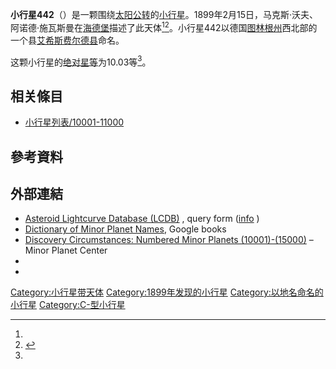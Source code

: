 {{Infobox planet
 | minorplanet     = yes
 | name            = 442 Eichsfeldia
 | background      = #D6D6D6
 | image = 
 | image_size      = 
 | caption         =
 | discovery_ref   =  <ref name="MPC-object" />
 | discoverer      = [[马克斯·沃夫、阿诺德·施瓦斯曼|马克斯·沃夫、阿诺德·施瓦斯曼]]
 | discovery_site  = [[海德堡|海德堡]]
 | discovered      = 1899年2月15日
 | mpc_name        = 442 Eichsfeldia
 | alt_names       = 442 Eichsfeldia
 | pronounced      = 
 | named_after     = <ref name="MPC-object" />
 | mp_category     = [[主帶小行星|主帶小行星]] <ref name="MPC-object" /><ref name="jpldata" />
 | orbit_ref       = <ref name="a">[http://ssd.jpl.nasa.gov/sbdb.cgi?sstr=442 442] {{Wayback|url=http://ssd.jpl.nasa.gov/sbdb.cgi?sstr=442 |date=20210807071503 }}，小行星數據庫瀏覽器（JPL Small-Body Database Browser）－[[美国国家航空航天局|美国国家航空航天局]]喷气推进实验室</ref>
 | epoch           = 2018-03-23.0（[[儒略日|JD]] 2458200.5）
 | uncertainty     = 0
 | observation_arc = 
 | aphelion = {{convert|2.513|AU|km|3|abbr=on|lk=out}}
 | perihelion      = {{convert|2.1789181|AU|km|3|abbr=on}}
 | semimajor       = 2.3457910
 | eccentricity    = 0.0711372
 | period          = 3.59[[儒略年|yr]]
 | mean_anomaly    = 350.72943[[度|°]]
 | mean_motion     = {{Deg2DMS|0.27432780|sup=ms}} / day
 | inclination     = 6.06828
 | asc_node        = 134.92156°
 | arg_peri        = 84.95580
 | mean_diameter   = 
 | rotation        = 
 | albedo          =
 | spectral_type   =
 | abs_magnitude   = 10.03<ref name="jpldata" />
}}
'''小行星442'''（{{lang-en|442 Eichsfeldia}}）是一颗围绕[[太阳|太阳]][[公转|公转]]的[[小行星|小行星]]。1899年2月15日，马克斯·沃夫、阿诺德·施瓦斯曼在[[海德堡|海德堡]]描述了此天体<ref name="a" /><ref>{{cite news|title=小行星列表|url=http://cfa-www.harvard.edu/iau/lists/NumberedMPs.txt|accessdate=2018-10-19|newspaper=哈佛大学|archive-date=2008-05-17|archive-url=https://web.archive.org/web/20080517010638/http://cfa-www.harvard.edu/iau/lists/NumberedMPs.txt|dead-url=no}}</ref>。小行星442以德国[[图林根州|图林根州]]西北部的一个县[[艾希斯费尔德县|艾希斯费尔德县]]命名。

这颗小行星的[[绝对星等|绝对星等]]为10.03等<ref name="a" />。

== 相关條目 ==
*[[小行星列表/10001-11000|小行星列表/10001-11000]]

== 參考資料 ==
{{reflist|refs=

<ref name="jpldata">{{cite web
  |type       = 2018-01-26 last obs.
  |title      = JPL Small-Body Database Browser:442 Eichsfeldia-442 Eichsfeldia
  |url        = https://ssd.jpl.nasa.gov/sbdb.cgi?sstr=442
  |publisher  = [[Jet_Propulsion_Laboratory|Jet Propulsion Laboratory]]
  |accessdate = 28 March 2018}}</ref>

<ref name="MPC-object">{{cite web
  |title      = 442 Eichsfeldia
  |work      = Minor Planet Center
  |url      = https://www.minorplanetcenter.net/db_search/show_object?object_id=442
  |accessdate      = 28 March 2018
  |archive-date      = 2016-03-04
  |archive-url      = https://web.archive.org/web/20160304102724/http://minorplanetcenter.net/db_search/show_object?object_id=442
  |dead-url      = no
  }}</ref>

}}

==  外部連結 ==
* [http://www.minorplanet.info/PHP/lcdbsummaryquery.php Asteroid Lightcurve Database (LCDB)] {{Wayback|url=http://www.minorplanet.info/PHP/lcdbsummaryquery.php |date=20171210173955 }}, query form ([http://www.minorplanet.info/lightcurvedatabase.html info] {{Wayback|url=http://www.minorplanet.info/lightcurvedatabase.html |date=20171216050541 }})
* [https://books.google.com/books?id=aeAg1X7afOoC&pg Dictionary of Minor Planet Names], Google books
* [http://www.minorplanetcenter.net/iau/lists/NumberedMPs010001.html Discovery Circumstances: Numbered Minor Planets (10001)-(15000)] {{Wayback|url=http://www.minorplanetcenter.net/iau/lists/NumberedMPs010001.html |date=20180612162317 }} – Minor Planet Center
* {{AstDys|442}}
* {{JPL small body}}

{{Minor Planet Number|[[小行星441|小行星441]]|[[小行星443|小行星443]]}}
{{小天体}}

[[Category:小行星带天体|Category:小行星带天体]]
[[Category:1899年发现的小行星|Category:1899年发现的小行星]]
[[Category:以地名命名的小行星|Category:以地名命名的小行星]]
[[Category:C-型小行星|Category:C-型小行星]]